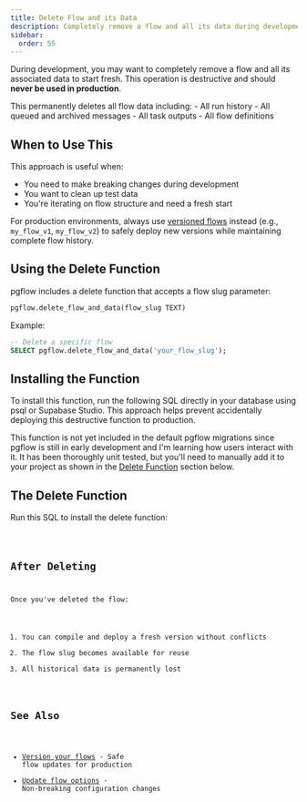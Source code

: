 ```yaml
---
title: Delete Flow and its Data
description: Completely remove a flow and all its data during development
sidebar:
  order: 55
---
```



During development, you may want to completely remove a flow and all its associated data to start fresh. This operation is destructive and should **never be used in production**.

<Aside type="danger" title="Data Loss Warning">
This permanently deletes all flow data including:
- All run history
- All queued and archived messages
- All task outputs
- All flow definitions
</Aside>

## When to Use This

This approach is useful when:
- You need to make breaking changes during development
- You want to clean up test data
- You're iterating on flow structure and need a fresh start

For production environments, always use [versioned flows](/how-to/version-your-flows/) instead (e.g., `my_flow_v1`, `my_flow_v2`) to safely deploy new versions while maintaining complete flow history.

## Using the Delete Function

pgflow includes a delete function that accepts a flow slug parameter:

```sql
pgflow.delete_flow_and_data(flow_slug TEXT)
```

Example:
```sql
-- Delete a specific flow
SELECT pgflow.delete_flow_and_data('your_flow_slug');
```

## Installing the Function

To install this function, run the following SQL directly in your database using psql or Supabase Studio. This approach helps prevent accidentally deploying this destructive function to production.

<Aside type="caution">
This function is not yet included in the default pgflow migrations since pgflow is still in early development and I'm learning how users interact with it. It has been thoroughly unit tested, but you'll need to manually add it to your project as shown in the <a href="#the-delete-function">Delete Function</a> section below.
</Aside>

## The Delete Function

Run this SQL to install the delete function:

<Code lang="sql" code={deleteFlowFunctionCode} />

## After Deleting

Once you've deleted the flow:

1. You can compile and deploy a fresh version without conflicts
2. The flow slug becomes available for reuse
3. All historical data is permanently lost

## See Also

- [Version your flows](/how-to/version-your-flows/) - Safe flow updates for production
- [Update flow options](/how-to/update-flow-options/) - Non-breaking configuration changes
